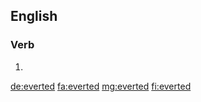 ==English==

===Verb===
{{head|en}}

# {{en-past of|evert}}

[[de:everted]]
[[fa:everted]]
[[mg:everted]]
[[fi:everted]]